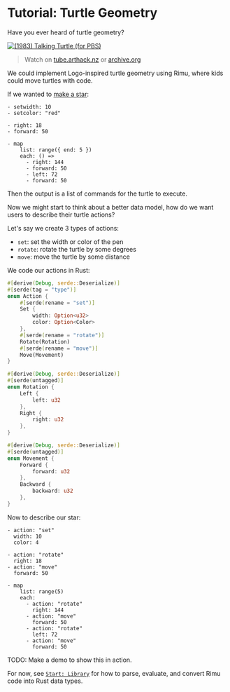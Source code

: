 # Tutorial: Turtle Geometry

Have you ever heard of turtle geometry?

[![(1983) Talking Turtle (for PBS)](https://tube.arthack.nz/static/thumbnails/4aa0b733-971c-417e-8613-da86fb268e83.jpg)](https://tube.arthack.nz/videos/watch/d976a246-dd20-4441-82fe-d7c687a33a78)

> Watch on [tube.arthack.nz](https://tube.arthack.nz/videos/watch/96ffe315-5d1d-426f-8abe-93d8ad925dee) or [archive.org](https://archive.org/details/NOVATalkingTurtle/NOVA.S10E11.Talking.Turtle.1983.VHSRip.AAC2.0.x264-rattera.mp4)

We could implement Logo-inspired turtle geometry using Rimu, where kids could move turtles with code.

If we wanted to [make a star](https://www.turtleacademy.com/programs/40499):

```rimu
- setwidth: 10
- setcolor: "red"

- right: 18
- forward: 50

- map
    list: range({ end: 5 })
    each: () =>
      - right: 144
      - forward: 50
      - left: 72
      - forward: 50
```

Then the output is a list of commands for the turtle to execute.

Now we might start to think about a better data model, how do we want users to describe their turtle actions?

Let's say we create 3 types of actions:

- `set`: set the width or color of the pen
- `rotate`: rotate the turtle by some degrees
- `move`: move the turtle by some distance

We code our actions in Rust:

```rust
#[derive(Debug, serde::Deserialize)]
#[serde(tag = "type")]
enum Action {
    #[serde(rename = "set")]
    Set {
        width: Option<u32>
        color: Option<Color>
    },
    #[serde(rename = "rotate")]
    Rotate(Rotation)
    #[serde(rename = "move")]
    Move(Movement)
}

#[derive(Debug, serde::Deserialize)]
#[serde(untagged)]
enum Rotation {
    Left {
        left: u32
    },
    Right {
        right: u32
    },
}

#[derive(Debug, serde::Deserialize)]
#[serde(untagged)]
enum Movement {
    Forward {
        forward: u32
    },
    Backward {
        backward: u32
    },
}
```

Now to describe our star:

```rimu
- action: "set"
  width: 10
  color: 4

- action: "rotate"
  right: 18
- action: "move"
  forward: 50

- map
    list: range(5)
    each:
      - action: "rotate"
        right: 144
      - action: "move"
        forward: 50
      - action: "rotate"
        left: 72
      - action: "move"
        forward: 50
```

TODO: Make a demo to show this in action.

For now, see [`Start: Library`](./start/lib) for how to parse, evaluate, and convert Rimu code into Rust data types.
